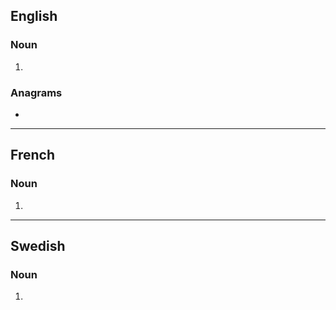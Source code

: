 ==English==

===Noun===
{{head|en|noun form}}

# {{plural of|en|filmer}}

===Anagrams===
* {{anagrams|en|a=efilmrs|refilms}}

----

==French==

===Noun===
{{head|fr|noun plural form|g=?}}

# {{plural of|fr|filmer}}

----

==Swedish==

===Noun===
{{head|sv|noun form}}

# {{sv-noun-form-indef-gen-pl|film}}